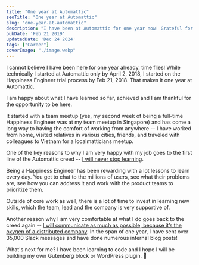 ```yaml
---
title: "One year at Automattic"
seoTitle: "One year at Automattic"
slug: "one-year-at-automattic"
description: "I have been at Automattic for one year now! Grateful for this opportunity."
pubDate: 'Feb 21 2019'
updatedDate: 'Dec 24 2024'
tags: ["Career"]
coverImage: "./image.webp"
---
```


I cannot believe I have been here for one year already, time flies! While technically I started at Automattic only by April 2, 2018, I started on the Happiness Engineer trial process by Feb 21, 2018. That makes it one year at Automattic.

I am happy about what I have learned so far, achieved and I am thankful for the opportunity to be here.

<R2Image imageKey="assets/one-year-at-automattic-905b16fc-fc5f-43bf-b217-92e68c3184a3" alt="Photo by " />

It started with a team meetup (yes, my second week of being a full-time Happiness Engineer was at my team meetup in Singapore) and has come a long way to having the comfort of working from anywhere -- I have worked from home, visited relatives in various cities, friends, and traveled with colleagues to Vietnam for a localmatticians meetup.

One of the key reasons to why I am very happy with my job goes to the first line of the Automattic creed -- [I will never stop learning](https://automattic.com/creed/never-stop-learning/).

Being a Happiness Engineer has been rewarding with a lot lessons to learn every day. You get to chat to the millions of users, see what their problems are, see how you can address it and work with the product teams to prioritize them.

Outside of core work as well, there is a lot of time to invest in learning new skills, which the team, lead and the company is very supportive of.

Another reason why I am very comfortable at what I do goes back to the creed again -- [I will communicate as much as possible, because it’s the oxygen of a distributed company](https://automattic.com/creed/communication-is-oxygen/). In the span of one year, I have sent over 35,000 Slack messages and have done numerous internal blog posts!

What's next for me? I have been learning to code and I hope I will be building my own Gutenberg block or WordPress plugin. 🙂
